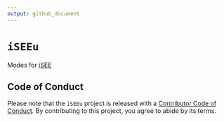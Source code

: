 ```yaml
---
output: github_document
---
```


<!-- README.md is generated from README.Rmd. Please edit that file -->

# `iSEEu`

Modes for [iSEE](https://bioconductor.org/packages/iSEE/)

## Code of Conduct

Please note that the `iSEEu` project is released with a [Contributor Code of Conduct](CODE_OF_CONDUCT.md).
By contributing to this project, you agree to abide by its terms.
